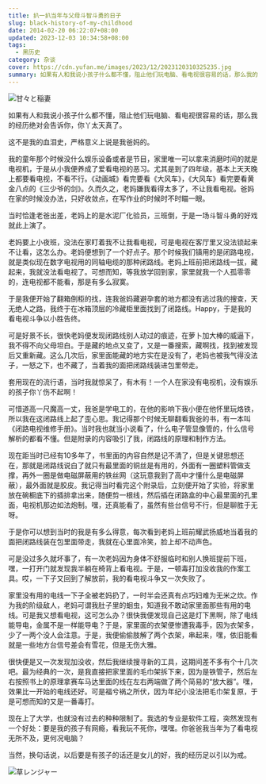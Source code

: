 ```yaml
---
title: 扒一扒当年与父母斗智斗勇的日子
slug: black-history-of-my-childhood
date: 2014-02-20 06:22:07+08:00
updated: 2023-12-03 10:34:58+08:00
tags:
  - 黑历史
category: 杂谈
cover: https://cdn.yufan.me/images/2023/12/2023120310325235.jpg
summary: 如果有人和我说小孩子什么都不懂，阻止他们玩电脑、看电视很容易的话，那么我的经历绝对会告诉你，你丫太天真了。
---
```


![甘々と稲妻](https://cdn.yufan.me/images/2023/12/2023120310270529.jpg)

<MusicPlayer id={34509840} />

如果有人和我说小孩子什么都不懂，阻止他们玩电脑、看电视很容易的话，那么我的经历绝对会告诉你，你丫太天真了。

这不是我的血泪史，严格意义上说是我爸妈的。

我的童年那个时候没什么娱乐设备或者是节目，家里唯一可以拿来消磨时间的就是电视机，于是从小我便养成了爱看电视的恶习。尤其是到了四年级，基本上天天晚上都要看电视，不看不行。《动画城》看完要看《大风车》，《大风车》看完要看黄金八点的《三少爷的剑》。久而久之，老妈嫌我看得太多了，不让我看电视。爸妈在家的时候没办法，只好收敛点，在写作业的时候时不时瞄一眼。

当时恰逢老爸出差，老妈上的是水泥厂化验员，三班倒，于是一场斗智斗勇的好戏就此上演了。

老妈要上小夜班，没法在家盯着我不让我看电视，可是电视在客厅里又没法锁起来不让看，这怎么办。老妈便想到了一个好点子。那个时候我们镇用的是闭路电视，就是类似现在数字电视用的同轴电缆的那种闭路线。老妈上班前把闭路线一拔，藏起来，我就没法看电视了。可想而知，等我放学回到家，家里就我一个人孤零零的，连电视都不能看，那是有多么寂寞。

于是我便开始了翻箱倒柜的找，连我爸妈藏避孕套的地方都没有逃过我的搜查，天无绝人之路，我终于在冰箱顶层的冷藏柜里面找到了闭路线。Happy，于是我的看电视斗争以小胜告终。

可是好景不长，很快老妈便发现闭路线别人动过的痕迹，在萝卜加大棒的威逼下，我不得不向父母坦白。于是藏的地点又变了，又是一番搜索，藏啊找，找到被发现后又重新藏。这么几次后，家里面能藏的地方实在是没有了，老妈也被我气得没法子，一怒之下，也不藏了，当着我的面把闭路线装进包里带走。

套用现在的流行语，当时我就惊呆了，有木有！一个人在家没有电视机，没有娱乐的孩子你丫伤不起啊！

可惜道高一尺魔高一丈，我爸是学电工的，在他的影响下我小便在他怀里玩烙铁，所以我在这闭路线上起了歪心思。我记得那个时候无聊翻看我爸的书，有一本叫《闭路电视维修手册》。当时我也就当小说看了，什么电子管显像管的，什么信号解析的都看不懂。但是附录的内容吸引了我，闭路线的原理和制作方法。

现在距当时已经有10多年了，书里面的内容自然是记不清了，但是关键思想还在，那就是闭路线说白了就只有最里面的铜丝是有用的，外面有一圈塑料管做支撑，再外一圈是做电磁屏蔽用的铁丝网（这玩意我到了高中才懂什么是电磁屏蔽），最外面就是胶皮。我记得当时看完这个附录后，立刻便开始了实验，将家里放在碗橱底下的插排拿出来，随便剪一根线，然后插在闭路盒的中心最里面的孔里面，电视机那边如法炮制。嘿，还真能看了，虽然有些台信号不行，但是聊胜于无呀。

于是你可以想到当时的我是有多么得意，每次看到老妈上班前耀武扬威地当着我的面把闭路线装在包里面带走，我就在心里面冷笑，脸上却不动声色。

可是没过多久就坏事了，有一次老妈因为身体不舒服临时和别人换班提前下班，嘿，一打开门就发现我半躺在椅背上看电视。于是，一顿毒打加没收我的作案工具。哎，一下子又回到了解放前，我的看电视斗争又一次失败了。

家里没有用的电线一下子全被老妈扔了，一时半会还真有点巧妇难为无米之炊。作为我的阶级敌人，老妈可谓我肚子里的蛔虫，知道我不敢动家里面那些有用的电线。可是我又想看电视，这可怎么办？很快我便发现自己这是灯下黑啊，除了电线能导电，金属不是一样能导电？于是，家里面的衣架便惨遭我毒手，因为衣架多，少了一两个没人会注意。于是，我便偷偷肢解了两个衣架，串起来，嘿，依旧能看就是一些地方台信号差会有雪花，但是无伤大雅。

很快便是又一次发现加没收，然后我继续搜寻新的工具，这期间差不多有个十几次吧。最为经典的一次，是我直接把家里面的毛巾架拆下来，因为是铁管子，然后左右按照书上的原理拿赛车马达里面的线在左右两端做了两个简易的“放大器”。嘿，效果比一开始的电线还好。可是福兮祸之所伏，因为年纪小没法把毛巾架复原，于是可想而知的又是一番毒打。

现在上了大学，也就没有过去的种种限制了。我选的专业是软件工程，突然发现有一个好处：要是我的孩子有网瘾，看我玩不死你，嘿嘿。你爸爸我当年为了看电视无所不及，更何况电脑？

当然，换句话说，以后要是有孩子的话还是女儿的好，我的经历足以引以为戒。

![草レンジャー](https://cdn.yufan.me/images/2023/12/2023120310341644.jpg)
